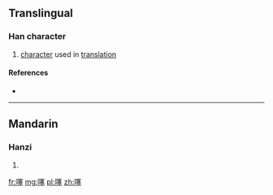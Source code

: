 ==Translingual==

===Han character===
{{Han char|rn=30|rad=口|as=13|sn=16|four=|canj=口十廿土 (RJTG)|ids=⿰[[口]][[塞]]}}

# [[character]] used in [[translation]]

====References====
* {{Han ref|kx=0211.121|hdz=10694.080|uh=567B|ud=22139}}

----

==Mandarin==

===Hanzi===
{{cmn-hanzi|pin=[[sāi]] ([[sai1]])|wg=sai<sup>1</sup>}}

# {{defn|lang=cmn|sort=口13}}

[[fr:噻]]
[[mg:噻]]
[[pl:噻]]
[[zh:噻]]